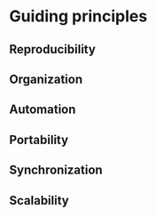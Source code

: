 # Guiding principles

## Reproducibility

## Organization

## Automation

## Portability

## Synchronization

## Scalability
